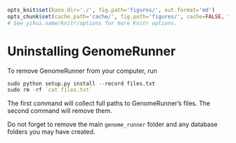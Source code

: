 ```r

opts_knit$set(base.dir='./', fig.path='figures/', out.format='md')
opts_chunk$set(cache.path='cache/', fig.path='figures/', cache=FALSE, tidy=TRUE, fig.keep='high', echo=TRUE, dpi=300, out.width=700, prompt=FALSE, comment='##', results='markup', eval=FALSE)
# See yihui.name/knitr/options for more Knitr options.
```

Uninstalling GenomeRunner
========================================================

To remove GenomeRunner from your computer, run

```r
sudo python setup.py install --record files.txt
sudo rm -rf `cat files.txt`
```

The first command will collect full paths to GenomeRunner's files. The second command will remove them. 

Do not forget to remove the main `genome_runner` folder and any database folders you may have created.